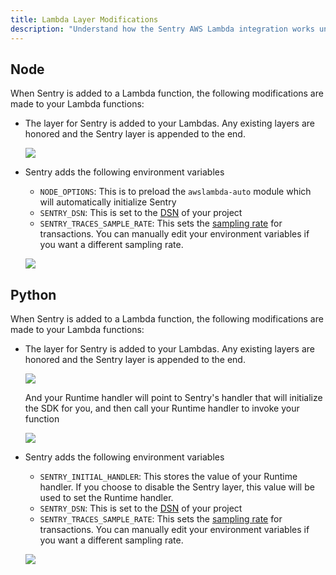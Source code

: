 ```yaml
---
title: Lambda Layer Modifications
description: "Understand how the Sentry AWS Lambda integration works under the hood."
---
```


## Node

When Sentry is added to a Lambda function, the following modifications are made to your Lambda functions:

- The layer for Sentry is added to your Lambdas. Any existing layers are honored and the Sentry layer is appended to the end.

  ![](./img/layer.png)

- Sentry adds the following environment variables

  - `NODE_OPTIONS`: This is to preload the `awslambda-auto` module which will automatically initialize Sentry
  - `SENTRY_DSN`: This is set to the [DSN](/product/sentry-basics/dsn-explainer/) of your project
  - `SENTRY_TRACES_SAMPLE_RATE`: This sets the [sampling rate](/platforms/javascript/guides/node/configuration/sampling/#sampling-transaction-events) for transactions. You can manually edit your environment variables if you want a different sampling rate.

  ![](./img/env_variables.png)

## Python

When Sentry is added to a Lambda function, the following modifications are made to your Lambda functions:

- The layer for Sentry is added to your Lambdas. Any existing layers are honored and the Sentry layer is appended to the end.

  ![](./img/layer_python.png)

  And your Runtime handler will point to Sentry's handler that will initialize the SDK for you, and then call your Runtime handler to invoke your function

  ![](./img/handler_python.png)

- Sentry adds the following environment variables

  - `SENTRY_INITIAL_HANDLER`: This stores the value of your Runtime handler. If you choose to disable the Sentry layer, this value will be used to set the Runtime handler.
  - `SENTRY_DSN`: This is set to the [DSN](/product/sentry-basics/dsn-explainer/) of your project
  - `SENTRY_TRACES_SAMPLE_RATE`: This sets the [sampling rate](/platforms/python/configuration/sampling/#sampling-transaction-events) for transactions. You can manually edit your environment variables if you want a different sampling rate.

  ![](./img/env_variables_python.png)
